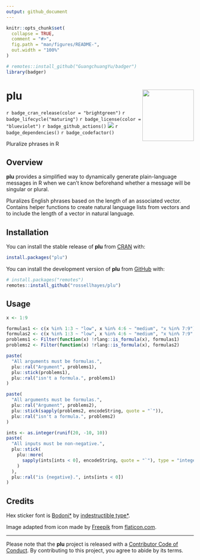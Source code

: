 ```yaml
---
output: github_document
---
```


<!-- README.md is generated from README.Rmd. Please edit that file -->

```r
knitr::opts_chunk$set(
  collapse = TRUE,
  comment = "#>",
  fig.path = "man/figures/README-",
  out.width = "100%"
)

# remotes::install_github("GuangchuangYu/badger")
library(badger)
```

# plu <img src="man/figures/logo.png?raw=TRUE" align="right" height="138" />

<!-- badges: start -->
`r badge_cran_release(color = "brightgreen")`
`r badge_lifecycle("maturing")`
`r badge_license(color = "blueviolet")`
`r badge_github_actions()`
[![](https://codecov.io/gh/rossellhayes/plu/branch/main/graph/badge.svg)](https://codecov.io/gh/rossellhayes/plu)
`r badge_dependencies()`
`r badge_codefactor()`
<!-- badges: end -->

Pluralize phrases in R

## Overview

**plu** provides a simplified way to dynamically generate plain-language
messages in R when we can't know beforehand whether a message will be singular
or plural.

Pluralizes English phrases based on the length of an associated vector.
Contains helper functions to create natural language lists from vectors and to
include the length of a vector in natural language.

## Installation

You can install the stable release of **plu** from [CRAN](https://cran.r-project.org/package=plu) with:

```r
install.packages("plu")
```

You can install the development version of **plu** from [GitHub](https://github.com/rossellhayes/plu) with:

```r
# install.packages("remotes")
remotes::install_github("rossellhayes/plu")
```

## Usage

```r
x <- 1:9
```


```r
formulas1 <- c(x %in% 1:3 ~ "low", x %in% 4:6 ~ "medium", "x %in% 7:9")
formulas2 <- c(x %in% 1:3 ~ "low", x %in% 4:6 ~ "medium", "x %in% 7:9", "high")
problems1 <- Filter(function(x) !rlang::is_formula(x), formulas1)
problems2 <- Filter(function(x) !rlang::is_formula(x), formulas2)

paste(
  "All arguments must be formulas.",
  plu::ral("Argument", problems1), 
  plu::stick(problems1),
  plu::ral("isn't a formula.", problems1)
)

paste(
  "All arguments must be formulas.",
  plu::ral("Argument", problems2), 
  plu::stick(sapply(problems2, encodeString, quote = "`")),
  plu::ral("isn't a formula.", problems2)
)

ints <- as.integer(runif(20, -10, 10))
paste(
  "All inputs must be non-negative.",
  plu::stick(
    plu::more(
      sapply(ints[ints < 0], encodeString, quote = "`"), type = "integer"
    )
  ),
  plu::ral("is {negative}.", ints[ints < 0])
)
```


## Credits

Hex sticker font is [Bodoni*](https://github.com/indestructible-type/Bodoni)
by [indestructible type*](https://indestructibletype.com/Home.html).

Image adapted from icon made by [Freepik](https://www.freepik.com) from
[flaticon.com](https://www.flaticon.com/free-icon/umbrella_2357382).

---

Please note that the **plu** project is released with a [Contributor Code of Conduct](https://contributor-covenant.org/version/2/0/CODE_OF_CONDUCT.html). By contributing to this project, you agree to abide by its terms.
